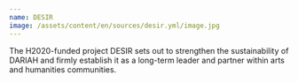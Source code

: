```yaml
---
name: DESIR
image: /assets/content/en/sources/desir.yml/image.jpg
---
```

The H2020-funded project DESIR sets out to strengthen the sustainability of DARIAH and firmly establish it as a long-term leader and partner within arts and humanities communities.
